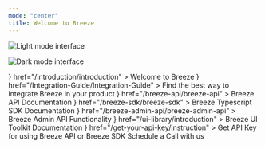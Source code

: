 ```yaml
---
mode: "center"
title: Welcome to Breeze
---
```


<img 
  className="block dark:hidden rounded-lg" 
  src="/breeze-images/breeze-banner-light-mode.png" 
  alt="Light mode interface"
/>

<img 
  className="hidden dark:block rounded-lg" 
  src="/breeze-images/breeze-banner-dark-mode.png" 
  alt="Dark mode interface"
/>

<CardGroup cols={2}>
  <Card
    title="Introduction"
    icon={<svg xmlns="http://www.w3.org/2000/svg" width="28" height="28" viewBox="0 0 24 24" fill="none" stroke="#bc07c9" stroke-width="2" stroke-linecap="round" stroke-linejoin="round" class="lucide lucide-wind-icon lucide-wind"><path d="M12.8 19.6A2 2 0 1 0 14 16H2"/><path d="M17.5 8a2.5 2.5 0 1 1 2 4H2"/><path d="M9.8 4.4A2 2 0 1 1 11 8H2"/></svg>} 
    href="/introduction/introduction"
  >
    Welcome to Breeze
  </Card>
  <Card
    title="Integration Guide"
    icon={<svg xmlns="http://www.w3.org/2000/svg" width="28" height="28" viewBox="0 0 24 24" fill="none" stroke="#bc07c9" stroke-width="2.25" stroke-linecap="round" stroke-linejoin="round" class="lucide lucide-workflow-icon lucide-workflow"><rect width="8" height="8" x="3" y="3" rx="2"/><path d="M7 11v4a2 2 0 0 0 2 2h4"/><rect width="8" height="8" x="13" y="13" rx="2"/></svg>}
    href="/Integration-Guide/Integration-Guide"
  >
    Find the best way to integrate Breeze in your product
  </Card>
  <Card
    title="Breeze API"
    icon={<svg xmlns="http://www.w3.org/2000/svg" width="28" height="28" viewBox="0 0 24 24" fill="none" stroke="#bc07c9" stroke-width="2.0" stroke-linecap="round" stroke-linejoin="round" class="lucide lucide-mouse-pointer-click-icon lucide-mouse-pointer-click"><path d="M14 4.1 12 6"/><path d="m5.1 8-2.9-.8"/><path d="m6 12-1.9 2"/><path d="M7.2 2.2 8 5.1"/><path d="M9.037 9.69a.498.498 0 0 1 .653-.653l11 4.5a.5.5 0 0 1-.074.949l-4.349 1.041a1 1 0 0 0-.74.739l-1.04 4.35a.5.5 0 0 1-.95.074z"/></svg>}
    href="/breeze-api/breeze-api"
  >
    Breeze API Documentation
  </Card>
  <Card
    title="Breeze SDK"
    icon={<svg xmlns="http://www.w3.org/2000/svg" width="28" height="28" viewBox="0 0 24 24" fill="none" stroke="#bc07c9" stroke-width="2.0" stroke-linecap="round" stroke-linejoin="round" class="lucide lucide-package-icon lucide-package"><path d="M11 21.73a2 2 0 0 0 2 0l7-4A2 2 0 0 0 21 16V8a2 2 0 0 0-1-1.73l-7-4a2 2 0 0 0-2 0l-7 4A2 2 0 0 0 3 8v8a2 2 0 0 0 1 1.73z"/><path d="M12 22V12"/><polyline points="3.29 7 12 12 20.71 7"/><path d="m7.5 4.27 9 5.15"/></svg>}
    href="/breeze-sdk/breeze-sdk"
  >
    Breeze Typescript SDK Documentation
  </Card>
  <Card
    title="Breeze Admin API"
    icon={<svg xmlns="http://www.w3.org/2000/svg" width="28" height="28" viewBox="0 0 24 24" fill="none" stroke="#bc07c9" stroke-width="2.0" stroke-linecap="round" stroke-linejoin="round" class="lucide lucide-shield-user-icon lucide-shield-user"><path d="M20 13c0 5-3.5 7.5-7.66 8.95a1 1 0 0 1-.67-.01C7.5 20.5 4 18 4 13V6a1 1 0 0 1 1-1c2 0 4.5-1.2 6.24-2.72a1.17 1.17 0 0 1 1.52 0C14.51 3.81 17 5 19 5a1 1 0 0 1 1 1z"/><path d="M6.376 18.91a6 6 0 0 1 11.249.003"/><circle cx="12" cy="11" r="4"/></svg>}
    href="/breeze-admin-api/breeze-admin-api"
  >
    Breeze Admin API Functionality
  </Card>
  <Card
    title="Breeze UI Library"
    icon={<svg xmlns="http://www.w3.org/2000/svg" width="28" height="28" viewBox="0 0 24 24" fill="none" stroke="#bc07c9" stroke-width="2.0" stroke-linecap="round" stroke-linejoin="round" class="lucide lucide-book-user-icon lucide-book-user"><path d="M15 13a3 3 0 1 0-6 0"/><path d="M4 19.5v-15A2.5 2.0 0 0 1 6.5 2H19a1 1 0 0 1 1 1v18a1 1 0 0 1-1 1H6.5a1 1 0 0 1 0-5H20"/><circle cx="12" cy="8" r="2"/></svg>}
    href="/ui-library/introduction"
  >
    Breeze UI Toolkit Documentation
  </Card>
  <Card
    title="Get Your API Key"
    icon={<svg xmlns="http://www.w3.org/2000/svg" width="28" height="28" viewBox="0 0 24 24" fill="none" stroke="#bc07c9" stroke-width="2" stroke-linecap="round" stroke-linejoin="round" class="lucide lucide-key-round-icon lucide-key-round"><path d="M2.586 17.414A2 2 0 0 0 2 18.828V21a1 1 0 0 0 1 1h3a1 1 0 0 0 1-1v-1a1 1 0 0 1 1-1h1a1 1 0 0 0 1-1v-1a1 1 0 0 1 1-1h.172a2 2 0 0 0 1.414-.586l.814-.814a6.5 6.5 0 1 0-4-4z"/><circle cx="16.5" cy="7.5" r=".5" fill="currentColor"/></svg>}
    href="/get-your-api-key/instruction"
  >
    Get API Key for using Breeze API or Breeze SDK
  </Card>
  <Card
    title="Contact Breeze Team"
    icon="circle-play"
    href="/contact-us/contact-us"
  >
    Schedule a Call with us
  </Card>
</CardGroup>